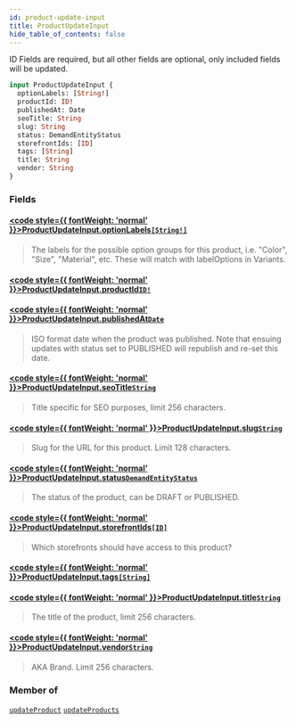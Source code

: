 ```yaml
---
id: product-update-input
title: ProductUpdateInput
hide_table_of_contents: false
---
```








ID Fields are required, but all other fields are optional, only included fields will be updated.

```graphql
input ProductUpdateInput {
  optionLabels: [String!]
  productId: ID!
  publishedAt: Date
  seoTitle: String
  slug: String
  status: DemandEntityStatus
  storefrontIds: [ID]
  tags: [String]
  title: String
  vendor: String
}
```


### Fields

#### [<code style={{ fontWeight: 'normal' }}>ProductUpdateInput.<b>optionLabels</b></code>](#)<Bullet />[`[String!]`](/demand/api/graphql-admin/reference/scalars/string) <Badge class="secondary" text="list"/> <Badge class="secondary" text="scalar"/>
> The labels for the possible option groups for this product, i.e. "Color", "Size", "Material", etc.
These will match with labelOptions in Variants.
> 

#### [<code style={{ fontWeight: 'normal' }}>ProductUpdateInput.<b>productId</b></code>](#)<Bullet />[`ID!`](/demand/api/graphql-admin/reference/scalars/id) <Badge class="secondary" text="non-null"/> <Badge class="secondary" text="scalar"/>
> 
> 

#### [<code style={{ fontWeight: 'normal' }}>ProductUpdateInput.<b>publishedAt</b></code>](#)<Bullet />[`Date`](/demand/api/graphql-admin/reference/scalars/date) <Badge class="secondary" text="scalar"/>
> ISO format date when the product was published. Note that ensuing updates with
status set to PUBLISHED will republish and re-set this date.
> 

#### [<code style={{ fontWeight: 'normal' }}>ProductUpdateInput.<b>seoTitle</b></code>](#)<Bullet />[`String`](/demand/api/graphql-admin/reference/scalars/string) <Badge class="secondary" text="scalar"/>
> Title specific for SEO purposes, limit 256 characters.
> 

#### [<code style={{ fontWeight: 'normal' }}>ProductUpdateInput.<b>slug</b></code>](#)<Bullet />[`String`](/demand/api/graphql-admin/reference/scalars/string) <Badge class="secondary" text="scalar"/>
> Slug for the URL for this product. Limit 128 characters.
> 

#### [<code style={{ fontWeight: 'normal' }}>ProductUpdateInput.<b>status</b></code>](#)<Bullet />[`DemandEntityStatus`](/demand/api/graphql-admin/reference/enums/demand-entity-status) <Badge class="secondary" text="enum"/>
> The status of the product, can be DRAFT or PUBLISHED.
> 

#### [<code style={{ fontWeight: 'normal' }}>ProductUpdateInput.<b>storefrontIds</b></code>](#)<Bullet />[`[ID]`](/demand/api/graphql-admin/reference/scalars/id) <Badge class="secondary" text="list"/> <Badge class="secondary" text="scalar"/>
> Which storefronts should have access to this product?
> 

#### [<code style={{ fontWeight: 'normal' }}>ProductUpdateInput.<b>tags</b></code>](#)<Bullet />[`[String]`](/demand/api/graphql-admin/reference/scalars/string) <Badge class="secondary" text="list"/> <Badge class="secondary" text="scalar"/>
> 
> 

#### [<code style={{ fontWeight: 'normal' }}>ProductUpdateInput.<b>title</b></code>](#)<Bullet />[`String`](/demand/api/graphql-admin/reference/scalars/string) <Badge class="secondary" text="scalar"/>
> The title of the product, limit 256 characters.
> 

#### [<code style={{ fontWeight: 'normal' }}>ProductUpdateInput.<b>vendor</b></code>](#)<Bullet />[`String`](/demand/api/graphql-admin/reference/scalars/string) <Badge class="secondary" text="scalar"/>
> AKA Brand. Limit 256 characters.
> 



### Member of

[`updateProduct`](/demand/api/graphql-admin/reference/mutations/update-product)  <Badge class="secondary" text="mutation"/><Bullet />[`updateProducts`](/demand/api/graphql-admin/reference/mutations/update-products)  <Badge class="secondary" text="mutation"/>



